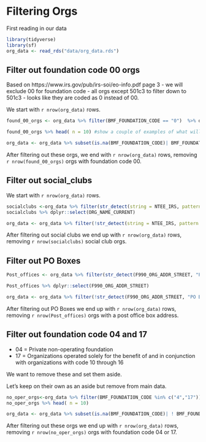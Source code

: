 
# Filtering Orgs

First reading in our data

```r
library(tidyverse)
library(sf)
org_data <- read_rds("data/org_data.rds")

```

## Filter out foundation code 00 orgs

Based on https://www.irs.gov/pub/irs-soi/eo-info.pdf 
page 3 - we will exclude 00 for foundation code - all orgs except 501c3 to filter down to 501c3 - looks like they are coded as 0 instead of 00.

We start with `r nrow(org_data)` rows.
```r
found_00_orgs <- org_data %>% filter(BMF_FOUNDATION_CODE == "0")  %>% dplyr::select(ORG_NAME_CURRENT) 

found_00_orgs %>% head( n = 10) #show a couple of examples of what will be dropped

org_data <- org_data %>% subset(is.na(BMF_FOUNDATION_CODE)| BMF_FOUNDATION_CODE != "0")# keeping NA values
```

After filtering out these orgs, we end with `r nrow(org_data)` rows, removing `r nrow(found_00_orgs)` orgs with foundation code 00.


## Filter out social_clubs 

We start with `r nrow(org_data)` rows.


```r
socialclubs <-org_data %>% filter(str_detect(string = NTEE_IRS, pattern = "Y|y"))
socialclubs %>% dplyr::select(ORG_NAME_CURRENT)

org_data <- org_data %>% filter(!str_detect(string = NTEE_IRS, pattern = "Y|y")| is.na(NTEE_IRS)) # keeping NA values
```


After filtering out social clubs we end up with `r nrow(org_data)` rows, removing `r nrow(socialclubs)` social club orgs.

## Filter out PO Boxes

```r
Post_offices <- org_data %>% filter(str_detect(F990_ORG_ADDR_STREET, "PO BOX |POST OFFICE"))

Post_offices %>% dplyr::select(F990_ORG_ADDR_STREET)

org_data <- org_data %>% filter(!str_detect(F990_ORG_ADDR_STREET, "PO BOX |POST OFFICE")| is.na(F990_ORG_ADDR_STREET)) # keeping NA values)
```

After filtering out PO Boxes we end up with `r nrow(org_data)` rows, removing `r nrow(Post_offices)`  orgs with a post office box address.

## Filter out foundation code 04 and 17


- 04 = Private non-operating foundation
- 17 = Organizations operated solely for the benefit of and in conjunction with organizations with code 10 through 16 

We want to remove these and set them aside. 

Let's keep on their own as an aside but remove from main data.

```r
no_oper_orgs<-org_data %>% filter(BMF_FOUNDATION_CODE %in% c("4","17"))  %>% dplyr::select(ORG_NAME_CURRENT)  #show examples of what will be dropped
no_oper_orgs %>% head( n = 10)

org_data <- org_data %>% subset(is.na(BMF_FOUNDATION_CODE)| ! BMF_FOUNDATION_CODE  %in% c("4","17"))# keeping NA values

```

After filtering out these orgs we end up with `r nrow(org_data)` rows, removing `r nrow(no_oper_orgs)` orgs with foundation code 04 or 17.

